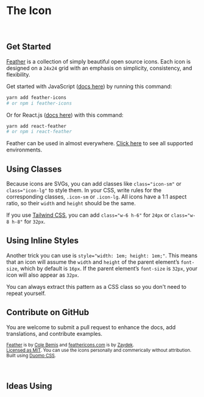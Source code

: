 # The <code><KebabCase /></code> Icon

<BentoBox />

<!-- ## Quick Start

<pre>
	<code>

{`function Thing() {
	return (
		${<TitleCase />}
	)
}`}

	</code>
</pre> -->

<br />

<!--

## Quick Start

- **[JavasScript](https://github.com/feathericons/feather)** <code><JavasScript /></code>
- **[React.js](https://github.com/feathericons/react-feather)** <code><ReactJS /></code>

-->

## Get Started

[Feather](https://github.com/feathericons/feather) is a collection of simply beautiful open source icons. Each icon is
designed on a `24x24` grid with an emphasis on simplicity, consistency, and flexibility.

Get started with JavaScript ([docs here](https://github.com/feathericons/feather)) by running this command:

```bash
yarn add feather-icons
# or npm i feather-icons
```

Or for React.js ([docs here](https://github.com/feathericons/react-feather)) with this command:

<!-- TODO: Add Vue docs? -->

```bash
yarn add react-feather
# or npm i react-feather
```

Feather can be used in almost everywhere. [Click here](https://github.com/feathericons/feather#related-projects) to see
all supported environments.

## Using Classes

Because icons are SVGs, you can add classes like `class="icon-sm"` or `class="icon-lg"` to style them. In your CSS,
write rules for the corresponding classes, `.icon-sm` or `.icon-lg`. All icons have a 1:1 aspect ratio, so their `width`
and `height` should be the same.

If you use [Tailwind CSS](https://tailwindcss.com), you can add `class="w-6 h-6"` for `24px` or `class="w-8 h-8"` for
`32px`.

## Using Inline Styles

Another trick you can use is `style="width: 1em; height: 1em;"`. This means that an icon will assume the `width` and
`height` of the parent element’s `font-size`, which by default is `16px`. If the parent element’s `font-size` is `32px`,
your icon will also appear as `32px`.

You can always extract this pattern as a CSS class so you don't need to repeat yourself.

## Contribute on GitHub

You are welcome to submit a pull request to enhance the docs, add translations, and contribute examples.

<p>
<small>

[Feather](https://github.com/feathericons/feather) is by [Cole Bemis](https://twitter.com/colebemis) and
[feathericons.com](https://github.com/feathericons/feathericons.com) is by
[Zaydek](https://twitter.com/username_ZAYDEK).<br />
[Licensed as MIT](https://github.com/feathericons/feather/blob/master/LICENSE). You can use the icons personally and
commerically without attribution.<br /> Built using [Duomo CSS](https://github.com/zaydek/duomo).

</small>
</p>

<br />

## Ideas Using <code><KebabCase /></code>

<div>
	<Demos />
</div>

<More />
